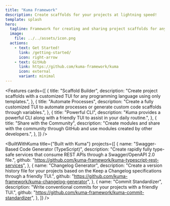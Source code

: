 ```yaml
---
title: "Kuma Framework"
description: Create scaffolds for your projects at lightning speed!
template: splash
hero:
  tagline: Framework for creating and sharing project scaffolds for any programming language with an intuitive TUI without needing much effort!
  image:
    file: ../../assets/icon.png
  actions:
    - text: Get Started!
      link: /getting-started/
      icon: right-arrow
    - text: GitHub
      link: https://github.com/kuma-framework/kuma
      icon: external
      variant: minimal
---
```



<Features
  cards={[
    {
      title: "Scaffold Builder",
      description:
        "Create project scaffolds with a customized TUI for any programming language using only templates.",
    },
    {
      title: "Automate Processes",
      description:
        "Create a fully customized TUI to automate processes or generate custom code scaffolds through variables.",
    },
    {
      title: "Powerful CLI",
      description:
        "Kuma provides a powerful CLI along with a friendly TUI to assist in your daily routine.",
    },
    {
      title: "Share with the Community",
      description:
        "Create modules and share with the community through GitHub and use modules created by other developers.",
    },
  ]}
/>

<BuiltWithKuma
  title={"Built with Kuma"}
  projects={[
    {
      name: "Swagger-Based Code Generator (TypeScript)",
      description:
        "Create rapidly fully type-safe services that consume REST APIs through a Swagger/OpenAPI 2.0 file.",
      github: "https://github.com/kuma-framework/kuma-typescript-rest-services",
    },
    {
      name: "Changelog Generator",
      description:
        "Create a version history file for your projects based on the Keep a Changelog specifications through a friendly TUI.",
      github: "https://github.com/kuma-framework/kuma-changelog-generator",
    },
    {
      name: "Commit Standardizer",
      description:
        "Write conventional commits for your projects with a friendly TUI.",
      github: "https://github.com/kuma-framework/kuma-commit-standardizer",
    },
  ]}
/>
